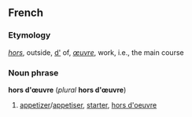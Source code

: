 ==French==
===Etymology===
''[[hors]]'', outside, [[d']] of, ''[[œuvre]]'', work, i.e., the main course

===Noun phrase===
'''hors d'œuvre''' (''plural'' '''hors d'œuvre''')

#[[appetizer]]/[[appetiser]], [[starter]], [[hors d'oeuvre]]